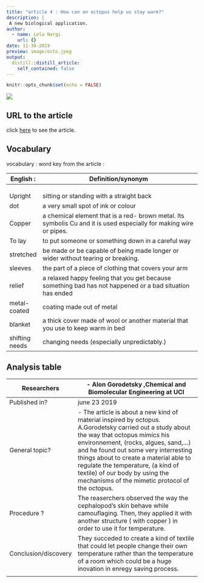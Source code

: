 ```yaml
---
title: "article 4 : How can an octopus help us stay warm?"
description: |
 A new biological application.
author:
  - name: Lela Nargi
    url: {}
date: 11-30-2019
preview: image/octo.jpeg
output: 
  distill::distill_article:
    self_contained: false
---
```


```r
knitr::opts_chunk$set(echo = FALSE)
```


![](https://www.washingtonpost.com/resizer/WTdrdNGIeN7ONGeK7zJedDbyP1Y=/1484x0/arc-anglerfish-washpost-prod-washpost.s3.amazonaws.com/public/5HCPYLEUH4I6TNMKU2U27KQOHY.jpg)

## URL to the article

click [here](https://www.washingtonpost.com/lifestyle/kidspost/how-can-an-octopus-help-us-stay-warm/2019/06/21/1603f33e-8ba7-11e9-8f69-a2795fca3343_story.html) to see the article.

## Vocabulary 
vocabulary : word key from the article :

| English :      | Definition/synonym                                                                                                          |
|----------------|-----------------------------------------------------------------------------------------------------------------------------|
|                |                                                                                                                             |
|                |                                                                                                                             |
|                |                                                                                                                             |
| Upright        | sitting or  standing with a  straight back                                                                                  |
| dot            | a very small spot of ink or colour                                                                                          |
| Copper         | a  chemical  element that is a red- brown  metal. Its  symbolis Cu and it is  used  especially for  making  wire or  pipes. |
| To lay         | to put someone or something down in a careful way                                                                           |
| stretched      | be made or be capable of being made longer or wider without tearing or breaking.                                            |
| sleeves        | the part of a piece of clothing that covers your arm                                                                        |
| relief         | a  relaxed  happy  feeling that you get because something  bad has not  happened or a  bad  situation has  ended            |
| metal-coated   | coating made out of metal                                                                                                   |
| blanket        | a thick  cover made of  wool or another  material that you use to keep  warm in  bed                                        |
| shifting needs | changing needs (especially unpredictably.)                                                                                  |




## Analysis table
| Researchers          | - Alon Gorodetsky ,Chemical and Biomolecular Engineering at UCI                                                                                                                                                                                                                                                                                                                                    |
|----------------------|----------------------------------------------------------------------------------------------------------------------------------------------------------------------------------------------------------------------------------------------------------------------------------------------------------------------------------------------------------------------------------------------------|
| Published in?        | june 23 2019                                                                                                                                                                                                                                                                                                                                                                                       |
| General topic?       | - The article is about a new kind of material inspired by octopus. A.Gorodetsky carried out a study about the way that octopus mimics his environnement, (rocks, algues, sand,...) and he found out some very interresting things about to create a material able to regulate the temperature, (a kind of textile) of our body by using the mechanisms of the mimetic protocol of the octopus.     |
| Procedure ?          | The reaserchers observed the way the cephalopod's skin behave while camouflaging. Then, they applied it with another structure ( with copper ) in order to use it for temperature.                                                                                                                                                                                                                 |
| Conclusion/discovery | They succeded to create a kind of textile that could let people change their own temperature rather than the temperature of a room which could be a huge inovation in enregy saving process.                                                                                                                                                                                                       |
|                      |                                                                                                                                                                                                                                                                                                                                                                                                    |




